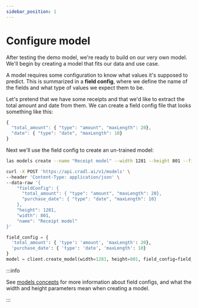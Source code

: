 ```yaml
---
sidebar_position: 1
---
```



# Configure model

After testing the demo model, we're ready to build on our very own model. We'll begin by creating a model that fits our data and use case.

A model requires some configuration to know what values it's supposed to predict. This is summarized in a **field config**, where we define the name of the fields and what type of values we expect them to be.

Let's pretend that we have some receipts and that we'd like to extract the total amount and date from them. We can create a field config file that looks something like this:

```javascript title="field_config.json"
{
  "total_amount": { "type": "amount", "maxLength": 20},
  "date": { "type": "date", "maxLength": 10}
}
```

Next we'll use the field config to create an un-trained model:

<Tabs groupId="programming-language">
<TabItem value="cli" label="CLI" default>

```bash
las models create --name "Receipt model" --width 1281 --height 801 --field-config-path field_config.json
```

</TabItem>
<TabItem value="curl" label="cURL">

```bash
curl -X POST 'https://api.cradl.ai/v1/models' \
--header 'Content-Type: application/json' \
--data-raw '{
    "fieldConfig": {
      "total_amount": { "type": "amount", "maxLength": 20},
      "purchase_date": { "type": "date", "maxLength": 10}
    },
    "height": 1281,
    "width": 801,
    "name": "Receipt model"
}'
```

</TabItem>
<TabItem value="python" label="Python">

```python
field_config = {
  'total_amount': { 'type': 'amount', 'maxLength': 20},
  'purchase_date': { 'type': 'date', 'maxLength': 10}
}
model = client.create_model(width=1281, height=801, field_config=field_config, name='Receipt model')
```

</TabItem>
</Tabs>

:::info

See [models concepts](../concepts/models.mdx) for more information about field configs, and what the width and height parameters mean when creating a model.

:::
